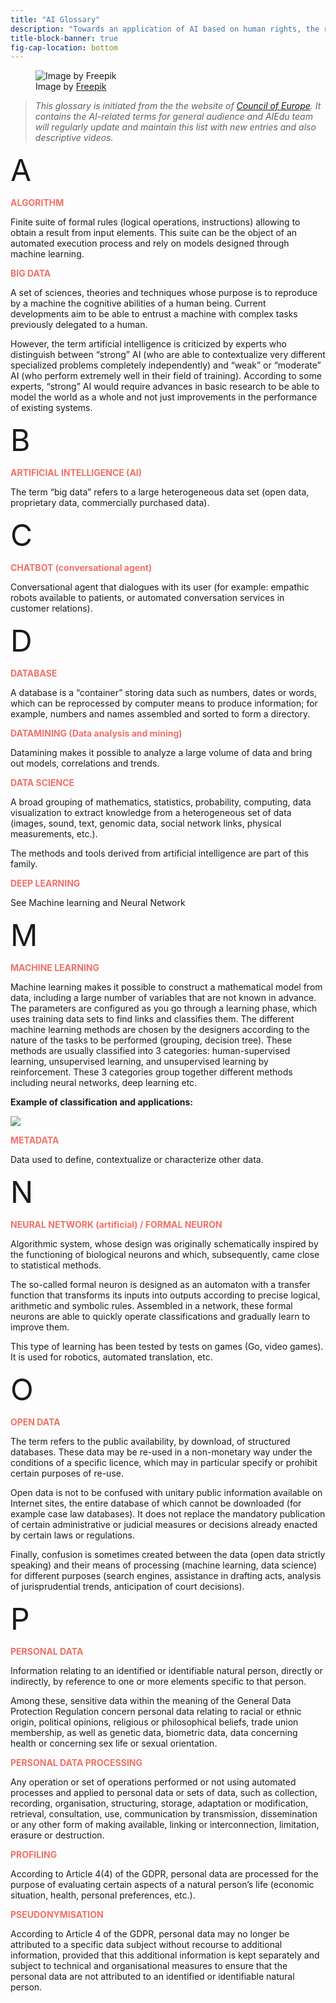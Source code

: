 ```yaml
---
title: "AI Glossary"
description: "Towards an application of AI based on human rights, the rule of law and democracy"
title-block-banner: true
fig-cap-location: bottom
---
```

![Image by <a href="https://www.freepik.com/free-vector/particle-face-tech-background_5617146.htm#query=Artificial%20Intelligence&position=29&from_view=search&track=ais">Freepik</a>](feature.png){fig-align="right"}

> *This glossary is initiated from the the website of [Council of Europe](https://www.coe.int/en/web/artificial-intelligence/glossary). It contains the AI-related terms for general audience and AIEdu team will regularly update and maintain this list with new entries and also descriptive videos.* 

::: {style="font-size: xxx-large;"}
<div style="left-align: center;"> A </div>
:::

<span style="color:#F07167">**ALGORITHM**</span>

Finite suite of formal rules (logical operations, instructions) allowing to obtain a result from input elements. This suite can be the object of an automated execution process and rely on models designed through machine learning.

<span style="color:#F07167">**BIG DATA**</span>

A set of sciences, theories and techniques whose purpose is to reproduce by a machine the cognitive abilities of a human being. Current developments aim to be able to entrust a machine with complex tasks previously delegated to a human.

However, the term artificial intelligence is criticized by experts who distinguish between "strong" AI (who are able to contextualize very different specialized problems completely independently) and "weak" or "moderate" AI (who perform extremely well in their field of training). According to some experts, "strong" AI would require advances in basic research to be able to model the world as a whole and not just improvements in the performance of existing systems.

::: {style="font-size: xxx-large;"}
<div style="left-align: center;"> B </div>
:::

<span style="color:#F07167">**ARTIFICIAL INTELLIGENCE (AI)**</span>


The term "big data" refers to a large heterogeneous data set (open data, proprietary data, commercially purchased data).

::: {style="font-size: xxx-large;"}
<div style="left-align: center;"> C </div>
:::
<span style="color:#F07167">**CHATBOT (conversational agent)**</span>


Conversational agent that dialogues with its user (for example: empathic robots available to patients, or automated conversation services in customer relations).

::: {style="font-size: xxx-large;"}
<div style="left-align: center;"> D </div>
:::
<span style="color:#F07167">**DATABASE**</span>


A database is a "container" storing data such as numbers, dates or words, which can be reprocessed by computer means to produce information; for example, numbers and names assembled and sorted to form a directory.

<span style="color:#F07167">**DATAMINING (Data analysis and mining)**</span>


Datamining makes it possible to analyze a large volume of data and bring out models, correlations and trends.

<span style="color:#F07167">**DATA SCIENCE**</span>

A broad grouping of mathematics, statistics, probability, computing, data visualization to extract knowledge from a heterogeneous set of data (images, sound, text, genomic data, social network links, physical measurements, etc.).

The methods and tools derived from artificial intelligence are part of this family.

<span style="color:#F07167">**DEEP LEARNING**</span>

See Machine learning and Neural Network

::: {style="font-size: xxx-large;"}
<div style="left-align: center;"> M </div>
:::

<span style="color:#F07167">**MACHINE LEARNING**</span>

Machine learning makes it possible to construct a mathematical model from data, including a large number of variables that are not known in advance.  The parameters are configured as you go through a learning phase, which uses training data sets to find links and classifies them. The different machine learning methods are chosen by the designers according to the nature of the tasks to be performed (grouping, decision tree). These methods are usually classified into 3 categories: human-supervised learning, unsupervised learning, and unsupervised learning by reinforcement. These 3 categories group together different methods including neural networks, deep learning etc.

**Example of classification and applications:**

![](AI-ML-en.png)


<span style="color:#F07167">**METADATA**</span>


Data used to define, contextualize or characterize other data.

::: {style="font-size: xxx-large;"}
<div style="left-align: center;"> N </div>
:::

<span style="color:#F07167">**NEURAL NETWORK (artificial) / FORMAL NEURON**</span>

Algorithmic system, whose design was originally schematically inspired by the functioning of biological neurons and which, subsequently, came close to statistical methods.

The so-called formal neuron is designed as an automaton with a transfer function that transforms its inputs into outputs according to precise logical, arithmetic and symbolic rules. Assembled in a network, these formal neurons are able to quickly operate classifications and gradually learn to improve them.

This type of learning has been tested by tests on games (Go, video games). It is used for robotics, automated translation, etc.

::: {style="font-size: xxx-large;"}
<div style="left-align: center;"> O </div>
:::

<span style="color:#F07167">**OPEN DATA**</span>

The term refers to the public availability, by download, of structured databases. These data may be re-used in a non-monetary way under the conditions of a specific licence, which may in particular specify or prohibit certain purposes of re-use.

Open data is not to be confused with unitary public information available on Internet sites, the entire database of which cannot be downloaded (for example case law databases). It does not replace the mandatory publication of certain administrative or judicial measures or decisions already enacted by certain laws or regulations.

Finally, confusion is sometimes created between the data (open data strictly speaking) and their means of processing (machine learning, data science) for different purposes (search engines, assistance in drafting acts, analysis of jurisprudential trends, anticipation of court decisions).

::: {style="font-size: xxx-large;"}
<div style="left-align: center;"> P </div>
:::

<span style="color:#F07167">**PERSONAL DATA**</span>

Information relating to an identified or identifiable natural person, directly or indirectly, by reference to one or more elements specific to that person.

Among these, sensitive data within the meaning of the General Data Protection Regulation concern personal data relating to racial or ethnic origin, political opinions, religious or philosophical beliefs, trade union membership, as well as genetic data, biometric data, data concerning health or concerning sex life or sexual orientation.

<span style="color:#F07167">**PERSONAL DATA PROCESSING**</span>


Any operation or set of operations performed or not using automated processes and applied to personal data or sets of data, such as collection, recording, organisation, structuring, storage, adaptation or modification, retrieval, consultation, use, communication by transmission, dissemination or any other form of making available, linking or interconnection, limitation, erasure or destruction.

<span style="color:#F07167">**PROFILING**</span>

According to Article 4(4) of the GDPR, personal data are processed for the purpose of evaluating certain aspects of a natural person's life (economic situation, health, personal preferences, etc.).

<span style="color:#F07167">**PSEUDONYMISATION**</span>

According to Article 4 of the GDPR, personal data may no longer be attributed to a specific data subject without recourse to additional information, provided that this additional information is kept separately and subject to technical and organisational measures to ensure that the personal data are not attributed to an identified or identifiable natural person.

